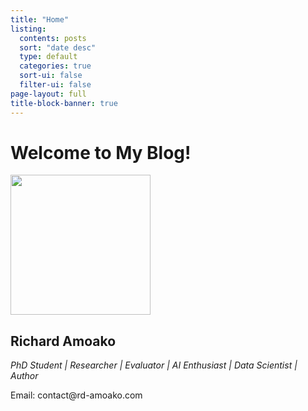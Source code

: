 ---
title: "Home"
listing:
  contents: posts
  sort: "date desc"
  type: default
  categories: true
  sort-ui: false
  filter-ui: false
page-layout: full
title-block-banner: true
---

# **Welcome to My Blog!**

[![](images/head.jpg){width="224"}](https://hihello.me/p/0d856d87-1815-4d3c-b92d-ad2867db52ed)

## **Richard Amoako**

*PhD Student \| Researcher \| Evaluator \| AI Enthusiast \| Data Scientist \| Author*

Email: contact\@rd-amoako.com
